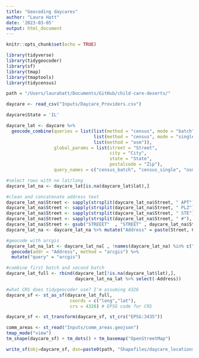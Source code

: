 ```yaml
---
title: "Geocoding daycares"
author: "Laura Hatt"
date: '2023-03-05'
output: html_document
---
```


```r
knitr::opts_chunk$set(echo = TRUE)
```

```r
library(tidyverse)
library(tidygeocoder)
library(sf)
library(tmap)
library(tmaptools)
library(tidycensus)

path = "/Users/laurahatt/Documents/GitHub/child-care-deserts/"
```

```r
daycare <- read_csv("Inputs/Daycare_Providers.csv")
```

```r
daycare$State = 'IL'

daycare_lat <- daycare %>%
  geocode_combine(queries = list(list(method = "census", mode = "batch"), 
                                 list(method = "census", mode = "single"),
                                 list(method = "osm")),
                  global_params = list(street = "Street", 
                                       city = "City",
                                       state = "State", 
                                       postalcode = "Zip"),
                  query_names = c("census_batch", "census_single", "osm"))
```

```r
#select rows with no lat/long
daycare_lat_na <- daycare_lat[is.na(daycare_lat$lat),]

#clean and concatenate address text
daycare_lat_na$Street <- sapply(strsplit(daycare_lat_na$Street, " APT"), "[", 1)
daycare_lat_na$Street <- sapply(strsplit(daycare_lat_na$Street, " PLZ"), "[", 1)
daycare_lat_na$Street <- sapply(strsplit(daycare_lat_na$Street, " STE"), "[", 1)
daycare_lat_na$Street <- sapply(strsplit(daycare_lat_na$Street, " #"), "[", 1)
daycare_lat_na$Street <- gsub("STREEET"  , "STREET" , daycare_lat_na$Street, fixed = TRUE)
daycare_lat_na <- daycare_lat_na %>% mutate("Address" = paste(Street, City, State, Zip))

#geocode with arcgis
daycare_lat_na_lat <- daycare_lat_na[ , !names(daycare_lat_na) %in% c("lat","long", "query")] %>%
  geocode(addr = "Address", method = "arcgis") %>%
  mutate("query" = "arcgis")

#combine first batch and second batch
daycare_lat_full <- rbind(daycare_lat[!is.na(daycare_lat$lat),],
                          daycare_lat_na_lat %>% select(-Address))
```

```r
#what CRS does tidygeocoder use? I'm assuming 4326
daycare_sf <- st_as_sf(daycare_lat_full,
                        coords = c("long","lat"),
                        crs = 4326) # EPSG code for CRS

daycare_sf <- st_transform(daycare_sf, st_crs("EPSG:3435"))
```

```r
comm_areas <- st_read("Inputs/comm_areas.geojson")
tmap_mode("view") 
tm_shape(daycare_sf) + tm_dots() + tm_basemap("OpenStreetMap")
```

```r
write_sf(obj=daycare_sf, dsn=paste0(path, "Shapefiles/daycare_locations.shp"))
```
